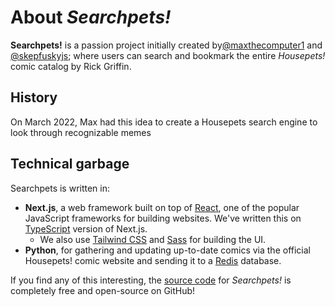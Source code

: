 
# About *Searchpets!*
**Searchpets!** is a passion project initially created by[@maxthecomputer1](https://twitter.com/maxthecomputer1)
and [@skepfuskyjs](https://twitter.com/skepfusky); where users can search and bookmark the entire *Housepets!*
comic catalog by Rick Griffin.

## History
On March 2022, Max had this idea to create a Housepets search engine to look through recognizable memes

## Technical garbage
Searchpets is written in:
- **Next.js**, a web framework built on top of [React](https://reactjs.org), one of the popular JavaScript
frameworks for building websites. We've written this on [TypeScript](https://www.typescript-lang.org) version of Next.js.
  - We also use [Tailwind CSS](https://tailwindcss.com) and [Sass](https://sass-lang.org) for building the UI.
- **Python**, for gathering and updating up-to-date comics via the official Housepets! comic website
and sending it to a [Redis](https://redis.io) database.

If you find any of this interesting, the [source code](https://github.com/openfurs/searchpets) for
*Searchpets!* is completely free and open-source on GitHub!

